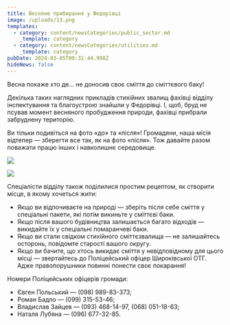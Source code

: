```yaml
---
title: Весняне прибирання у Федорівці
image: /uploads/13.png
templates:
  - category: content/newsCategories/public_sector.md
    _template: category
  - category: content/newsCategories/utilities.md
    _template: category
pubDate: 2024-03-05T09:31:44.998Z
hideNews: false
---
```


Весна покаже хто де… не доносив своє сміття до сміттєвого баку!

Декілька таких наглядних прикладів стихійних звалищ фахівці відділу інспектування та благоустрою знайшли у Федорівці. І, щоб, бруд не псував момент весняного пробудження природи, фахівці прибрали забруднену територію.

Ви тільки подивіться на фото «до» та «після»! Громадяни, наша місія відтепер — зберегти все так, як на фото «після». Тож давайте разом поважати працю інших і навколишнє середовище. 

![](/uploads/11.png)

![](/uploads/10.png)

Спеціалісти відділу також поділилися простим рецептом, як створити місце, в якому хочеться жити: 

* Якщо ви відпочиваєте на природі — зберіть після себе сміття у спеціальні пакети, які потім викиньте у сміттєві баки. 
* Якщо після вашого будівництва залишається багато відходів — викидайте їх у спеціальні помаранчеві баки.
* Якщо ви стали свідком стихійного сміттєзвалища — не залишайтесь осторонь, повідомте старості вашого округу. 
* Якщо ви бачите, що хтось викидає сміття у невідповідному для цього місці — звертайтесь до Поліцейський офіцер Широківської ОТГ. Адже правопорушники повинні понести своє покарання! 

Номери Поліцейських офіцерів громади: 

* Євген Польський — (098) 989-83-373;
* Роман Бадло — (099) 315-53-46;
* Владислав Зайцев — (093) 468-14-97, (068) 051-18-63;
* Наталя Лубяна — (096) 677-32-85.
